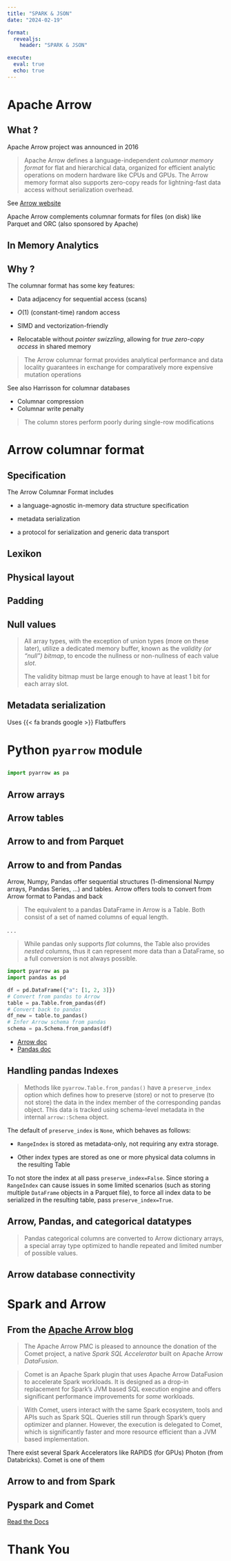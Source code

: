 ```yaml
---
title: "SPARK & JSON"
date: "2024-02-19"

format: 
  revealjs:
    header: "SPARK & JSON"

execute: 
  eval: true
  echo: true
---
```


#  Apache Arrow  {background-color="#1c191c"}

## What ?

Apache Arrow project was announced in 2016

> Apache Arrow defines a language-independent *columnar memory format* for flat and hierarchical data, organized for efficient analytic operations on modern hardware like CPUs and GPUs. The Arrow memory format also supports zero-copy reads for lightning-fast data access without serialization overhead.

See [Arrow website](https://arrow.apache.org)

Apache Arrow complements columnar formats for files (on disk) like Parquet and ORC (also sponsored by Apache)

## In Memory Analytics



## Why ?

The columnar format has some key features:

- Data adjacency for sequential access (scans)

- $O(1)$ (constant-time) random access

- SIMD and vectorization-friendly

- Relocatable without *pointer swizzling*, allowing for *true zero-copy access* in shared memory

> The Arrow columnar format provides analytical performance and data locality guarantees in exchange for comparatively more expensive mutation operations

::: {.notes}

See also Harrisson for columnar databases

- Columnar compression
- Columnar write penalty 

> The column stores perform poorly during single-row modifications 

:::

# Arrow columnar format {background-color="#1c191c"}


## Specification

The Arrow Columnar Format includes 

- a language-agnostic in-memory data structure specification

- metadata serialization

- a protocol for serialization and generic data transport

## Lexikon 


## Physical layout


## Padding

## Null values

> All array types, with the exception of union types (more on these later), utilize a dedicated memory buffer, known as the *validity (or “null”) bitmap*, to encode the nullness or non-nullness of each value *slot*. 
> 
> The validity bitmap must be large enough to have at least 1 bit for each array slot.


## Metadata serialization

Uses {{< fa brands google >}} Flatbuffers


# Python `pyarrow` module  {background-color="#1c191c"}
 
##

```python
import pyarrow as pa
```

## Arrow arrays

## Arrow tables 

## Arrow to and from Parquet

## Arrow to and from Pandas   {.smaller .scrollable}

Arrow, Numpy, Pandas offer sequential structures (1-dimensional Numpy arrays, Pandas Series, ...) and tables. Arrow offers tools to convert from Arrow format to Pandas and back

> The equivalent to a pandas DataFrame in Arrow is a Table. Both consist of a set of named columns of equal length. 

. . .

> While pandas only supports *flat* columns, the Table also provides *nested* columns, thus it can represent more data than a DataFrame, so a full conversion is not always possible.


```python
import pyarrow as pa
import pandas as pd

df = pd.DataFrame({"a": [1, 2, 3]})
# Convert from pandas to Arrow
table = pa.Table.from_pandas(df)
# Convert back to pandas
df_new = table.to_pandas()
# Infer Arrow schema from pandas
schema = pa.Schema.from_pandas(df)
```

::: {.notes}

- [Arrow doc](https://arrow.apache.org/docs/python/pandas.html)
- [Pandas doc]()

:::

## Handling pandas Indexes  {.smaller}


> Methods like `pyarrow.Table.from_pandas()` have a `preserve_index` option which defines how to preserve (store) or not to preserve (to not store) the data in the index member of the corresponding pandas object. This data is tracked using schema-level metadata in the internal `arrow::Schema` object.

The default of `preserve_index` is `None`, which behaves as follows:

- `RangeIndex` is stored as metadata-only, not requiring any extra storage.

- Other index types are stored as one or more physical data columns in the resulting Table

To not store the index at all pass `preserve_index=False`. Since storing a `RangeIndex` can cause issues in some limited scenarios (such as storing multiple `DataFrame` objects in a Parquet file), to force all index data to be serialized in the resulting table, pass `preserve_index=True`.


## Arrow, Pandas, and  categorical datatypes

> Pandas categorical columns are converted to Arrow dictionary arrays, a special array type optimized to handle repeated and limited number of possible values.

## Arrow database connectivity


# Spark and Arrow   {background-color="#1c191c"}

## From the [Apache Arrow blog](https://arrow.apache.org/blog/2024/03/06/comet-donation/)  {.smaller}

> The Apache Arrow PMC is pleased to announce the donation of the Comet project, a native *Spark SQL Accelerator* built on Apache Arrow *DataFusion*.

> Comet is an Apache Spark plugin that uses Apache Arrow DataFusion to accelerate Spark workloads. It is designed as a drop-in replacement for Spark’s JVM based SQL execution engine and offers significant performance improvements for *some* workloads.

> With Comet, users interact with the same Spark ecosystem, tools and APIs such as Spark SQL. Queries still run through Spark's query optimizer and planner. However, the execution is delegated to Comet, which is significantly faster and more resource efficient than a JVM based implementation.

::: {.notes}

There exist several Spark Accelerators like RAPIDS (for GPUs) Photon (from Databricks). Comet is one of them

:::

## Arrow to and from Spark


## Pyspark and Comet

[Read the Docs](https://www.comet.com/docs/v2/integrations/ml-frameworks/pyspark/)



#  Thank You  {.unlisted background-color="#1c191c"}